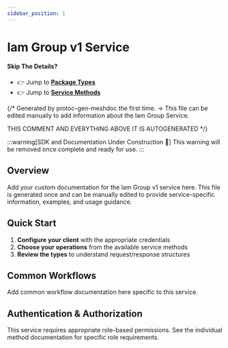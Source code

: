 ```yaml
---
sidebar_position: 1
---
```


# Iam Group v1 Service

#### Skip The Details?
- 👉 Jump to **[Package Types](/docs/api-reference/iam/group/v1/type)**
- 👉 Jump to **[Service Methods](/docs/api-reference/iam/group/v1/service)**

{/*
Generated by protoc-gen-meshdoc the first time.
-> This file can be edited manually to add information about the Iam Group Service.

THIS COMMENT AND EVERYTHING ABOVE IT IS AUTOGENERATED
*/}

:::warning[SDK and Documentation Under Construction 🚧]
This warning will be removed once complete and ready for use.
:::

## Overview



Add your custom documentation for the Iam Group v1 service here.
This file is generated once and can be manually edited to provide
service-specific information, examples, and usage guidance.

## Quick Start

1. **Configure your client** with the appropriate credentials
2. **Choose your operations** from the available service methods
3. **Review the types** to understand request/response structures

## Common Workflows

Add common workflow documentation here specific to this service.

## Authentication & Authorization

This service requires appropriate role-based permissions. 
See the individual method documentation for specific role requirements.
